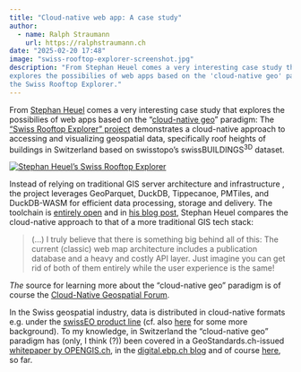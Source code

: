```yaml
---
title: "Cloud-native web app: A case study"
author:
  - name: Ralph Straumann
    url: https://ralphstraumann.ch
date: "2025-02-20 17:48"
image: "swiss-rooftop-explorer-screenshot.jpg"
description: "From Stephan Heuel comes a very interesting case study that 
explores the possibilies of web apps based on the 'cloud-native geo' paradigm, 
the Swiss Rooftop Explorer."
---
```


From [Stephan Heuel](https://blog.heuel.org) comes a very interesting case 
study that explores the possibilies of web apps based on the 
"[cloud-native geo](https://cloudnativegeo.org)" paradigm: The ["Swiss Rooftop 
Explorer" project](https://blog.heuel.org/2025/02/swiss-roof-explorer/) 
demonstrates a cloud-native approach to accessing and visualizing geospatial 
data, specifically roof heights of buildings in Switzerland based on 
swisstopo's swissBUILDINGS<sup>3D</sup> dataset. 

[![Stephan Heuel's Swiss Rooftop Explorer](swiss-rooftop-explorer-screenshot.jpg "Stephan Heuel's Swiss Rooftop Explorer")](https://ping13.net/swiss-rooftop-explorer/)

Instead of relying on traditional GIS server architecture and infrastructure , 
the project leverages GeoParquet, DuckDB, Tippecanoe, PMTiles, and DuckDB-WASM 
for efficient data processing, storage and delivery. The toolchain is [entirely 
open](https://github.com/ping13/swiss-rooftop-explorer) and in 
[his blog post](https://blog.heuel.org/2025/02/swiss-roof-explorer/), 
Stephan Heuel compares the cloud-native approach to that of a more traditional 
GIS tech stack:

> (...) I truly believe that there is something big behind all of this: The 
current (classic) web map architecture includes a publication database and a 
heavy and costly API layer. Just imagine you can get rid of both of them 
entirely while the user experience is the same!

*The* source for learning more about the "cloud-native geo" paradigm is of course 
the [Cloud-Native Geospatial Forum](https://cloudnativegeo.org).

In the Swiss geospatial industry, data is distributed in cloud-native formats 
e.g. under the [swissEO product line](https://data.geo.admin.ch/browser/index.html#/collections/ch.swisstopo.swisseo_s2-sr_v100?.language=en) (cf. also 
[here](https://geomatik.ch/swisstopo-swisseo-produktreihe-near-realtime-satellitendaten-fuers-trockenheitsmonitoring-und-weitere-anwendung/) for some more background). To my knowledge, in Switzerland the 
"cloud-native geo" paradigm has (only, I think (?)) been covered in a 
GeoStandards.ch-issued [whitepaper by OPENGIS.ch](https://www.opengis.ch/2024/04/09/cloud-optimized-geospatial-formats/), in the 
[digital.ebp.ch blog](https://digital.ebp.ch/category/cloud-native/) and of 
course [here](../02-13-geoparquet-2.0), so far.